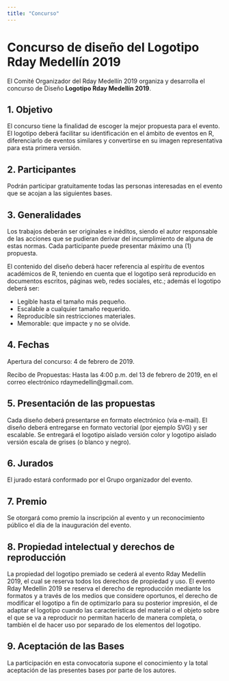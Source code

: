 ---
title: "Concurso"
---

# __Concurso de diseño del Logotipo Rday Medellín 2019__

El Comité Organizador del Rday Medellín 2019 organiza y desarrolla el concurso de Diseño __Logotipo Rday Medellín 2019__.

## 1. Objetivo
El concurso tiene la finalidad de escoger la mejor propuesta para el evento. El logotipo deberá facilitar su identificación en el ámbito de eventos en R, diferenciarlo de eventos similares y convertirse en su imagen representativa para esta primera versión. 

## 2. Participantes
Podrán participar gratuitamente todas las personas interesadas en el evento que se acojan a las siguientes bases.

## 3. Generalidades
Los trabajos deberán ser originales e inéditos, siendo el autor responsable de las acciones que se pudieran derivar del incumplimiento de alguna de estas normas. Cada participante puede presentar máximo una (1) propuesta.

El contenido del diseño deberá hacer referencia al espíritu de eventos académicos de R, teniendo en cuenta que el logotipo será reproducido en documentos escritos, páginas web, redes sociales, etc.; además el logotipo deberá ser: 

- Legible hasta el tamaño más pequeño.  
- Escalable a cualquier tamaño requerido.  
- Reproducible sin restricciones materiales.
- Memorable: que impacte y no se olvide.

## 4. Fechas
Apertura del concurso: 4 de febrero de 2019. 

Recibo de Propuestas: Hasta las 4:00 p.m. del 13 de febrero de 2019, en el correo electrónico rdaymedellin@gmail.com.

## 5. Presentación de las propuestas
Cada diseño deberá presentarse en formato electrónico (vía e-mail). El diseño deberá entregarse en formato vectorial (por ejemplo SVG) y ser escalable. Se entregará el logotipo aislado versión color y logotipo aislado versión escala de grises (o blanco y negro).

## 6. Jurados
El jurado estará conformado por el Grupo organizador del evento. 

## 7. Premio
Se otorgará como premio la inscripción al evento y un reconocimiento público el día de la inauguración del evento. 

## 8. Propiedad intelectual y derechos de reproducción
La propiedad del logotipo premiado se cederá al evento Rday Medellín 2019, el cual se reserva todos los derechos de propiedad y uso.
El evento Rday Medellín 2019 se reserva el derecho de reproducción mediante los formatos y a través de los medios que considere oportunos, el derecho de modificar el logotipo a fin de optimizarlo para su posterior impresión, el de adaptar el logotipo cuando las características del material o el objeto sobre el que se va a reproducir no permitan hacerlo de manera completa, o también el de hacer uso por separado de los elementos del logotipo.

## 9. Aceptación de las Bases
La participación en esta convocatoria supone el conocimiento y la total aceptación de las presentes bases por parte de los autores.


